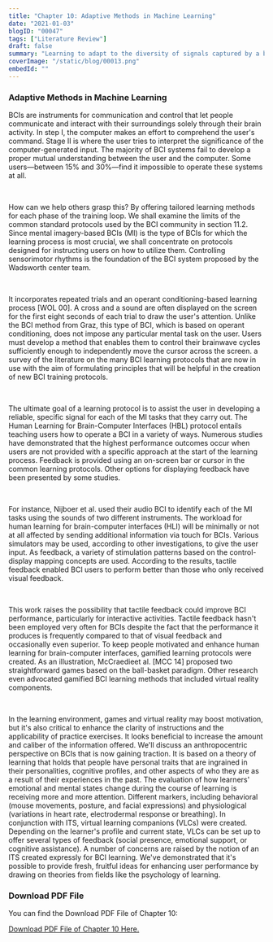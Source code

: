```yaml
---
title: "Chapter 10: Adaptive Methods in Machine Learning"
date: "2021-01-03"
blogID: "00047"
tags: ["Literature Review"]
draft: false
summary: "Learning to adapt to the diversity of signals captured by a brain-computer interface is the process of adaptive learning (BCI). We have discussed numerous adaptive learning techniques, which we have divided into two families: those that use statistical decoding and those that rely on generative models."
coverImage: "/static/blog/00013.png"
embedId: ""
---
```


### Adaptive Methods in Machine Learning

BCIs are instruments for communication and control that let people communicate and interact with their surroundings solely through their brain activity. In step I, the computer makes an effort to comprehend the user's command. Stage II is where the user tries to interpret the significance of the computer-generated input. The majority of BCI systems fail to develop a proper mutual understanding between the user and the computer. Some users—between 15% and 30%—find it impossible to operate these systems at all.

<br />

How can we help others grasp this? By offering tailored learning methods for each phase of the training loop. We shall examine the limits of the common standard protocols used by the BCI community in section 11.2. Since mental imagery-based BCIs (MI) is the type of BCIs for which the learning process is most crucial, we shall concentrate on protocols designed for instructing users on how to utilize them. Controlling sensorimotor rhythms is the foundation of the BCI system proposed by the Wadsworth center team.

<br />

It incorporates repeated trials and an operant conditioning-based learning process [WOL 00]. A cross and a sound are often displayed on the screen for the first eight seconds of each trial to draw the user's attention. Unlike the BCI method from Graz, this type of BCI, which is based on operant conditioning, does not impose any particular mental task on the user. Users must develop a method that enables them to control their brainwave cycles sufficiently enough to independently move the cursor across the screen. a survey of the literature on the many BCI learning protocols that are now in use with the aim of formulating principles that will be helpful in the creation of new BCI training protocols.

<br />

The ultimate goal of a learning protocol is to assist the user in developing a reliable, specific signal for each of the MI tasks that they carry out. The Human Learning for Brain-Computer Interfaces (HBL) protocol entails teaching users how to operate a BCI in a variety of ways. Numerous studies have demonstrated that the highest performance outcomes occur when users are not provided with a specific approach at the start of the learning process. Feedback is provided using an on-screen bar or cursor in the common learning protocols. Other options for displaying feedback have been presented by some studies.

<br />

For instance, Nijboer et al. used their audio BCI to identify each of the MI tasks using the sounds of two different instruments. The workload for human learning for brain-computer interfaces (HLI) will be minimally or not at all affected by sending additional information via touch for BCIs. Various simulators may be used, according to other investigations, to give the user input. As feedback, a variety of stimulation patterns based on the control-display mapping concepts are used. According to the results, tactile feedback enabled BCI users to perform better than those who only received visual feedback.

<br />

This work raises the possibility that tactile feedback could improve BCI performance, particularly for interactive activities. Tactile feedback hasn't been employed very often for BCIs despite the fact that the performance it produces is frequently compared to that of visual feedback and occasionally even superior. To keep people motivated and enhance human learning for brain-computer interfaces, gamified learning protocols were created. As an illustration, McCraedieet al. [MCC 14] proposed two straightforward games based on the ball-basket paradigm. Other research even advocated gamified BCI learning methods that included virtual reality components.

<br />

In the learning environment, games and virtual reality may boost motivation, but it's also critical to enhance the clarity of instructions and the applicability of practice exercises. It looks beneficial to increase the amount and caliber of the information offered. We'll discuss an anthropocentric perspective on BCIs that is now gaining traction. It is based on a theory of learning that holds that people have personal traits that are ingrained in their personalities, cognitive profiles, and other aspects of who they are as a result of their experiences in the past. The evaluation of how learners' emotional and mental states change during the course of learning is receiving more and more attention.
Different markers, including behavioral (mouse movements, posture, and facial expressions) and physiological (variations in heart rate, electrodermal response or breathing). In conjunction with ITS, virtual learning companions (VLCs) were created. Depending on the learner's profile and current state, VLCs can be set up to offer several types of feedback (social presence, emotional support, or cognitive assistance). A number of concerns are raised by the notion of an ITS created expressly for BCI learning. We've demonstrated that it's possible to provide fresh, fruitful ideas for enhancing user performance by drawing on theories from fields like the psychology of learning.

### Download PDF File

You can find the Download PDF File of Chapter 10:

<a href="/static/blog/00047_1.pdf" download>
  Download PDF File of Chapter 10 Here.
</a>
